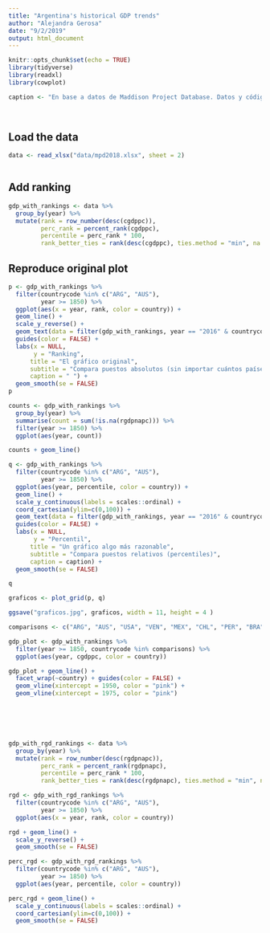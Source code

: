 ```yaml
---
title: "Argentina's historical GDP trends"
author: "Alejandra Gerosa"
date: "9/2/2019"
output: html_document
---
```


```r
knitr::opts_chunk$set(echo = TRUE)
library(tidyverse)
library(readxl)
library(cowplot)

caption <- "En base a datos de Maddison Project Database. Datos y código disponibles en github.com/alegerosa/maddison-project-data"
  
  
```

## Load the data



```r
data <- read_xlsx("data/mpd2018.xlsx", sheet = 2)



```

## Add ranking

```r
gdp_with_rankings <- data %>%
  group_by(year) %>%
  mutate(rank = row_number(desc(cgdppc)),
         perc_rank = percent_rank(cgdppc),
         percentile = perc_rank * 100,
         rank_better_ties = rank(desc(cgdppc), ties.method = "min", na.last = "keep"))
```

## Reproduce original plot

```r

p <- gdp_with_rankings %>%
  filter(countrycode %in% c("ARG", "AUS"),
         year >= 1850) %>% 
  ggplot(aes(x = year, rank, color = country)) +
  geom_line() +
  scale_y_reverse() +
  geom_text(data = filter(gdp_with_rankings, year == "2016" & countrycode %in% c("ARG", "AUS")), aes(label = country, colour = country, x = Inf, y = rank), hjust = 1) +
  guides(color = FALSE) +
  labs(x = NULL,
       y = "Ranking",
      title = "El gráfico original",
      subtitle = "Compara puestos absolutos (sin importar cuántos países haya cada año)",
      caption = " ") +
  geom_smooth(se = FALSE)
p

```


```r
counts <- gdp_with_rankings %>%
  group_by(year) %>% 
  summarise(count = sum(!is.na(rgdpnapc))) %>% 
  filter(year >= 1850) %>%
  ggplot(aes(year, count))

counts + geom_line()

```

```r
q <- gdp_with_rankings %>%
  filter(countrycode %in% c("ARG", "AUS"),
         year >= 1850) %>% 
  ggplot(aes(year, percentile, color = country)) +
  geom_line() +
  scale_y_continuous(labels = scales::ordinal) +
  coord_cartesian(ylim=c(0,100)) +
  geom_text(data = filter(gdp_with_rankings, year == "2016" & countrycode %in% c("ARG", "AUS")), aes(label = country, colour = country, x = Inf, y = percentile), hjust = 1) +
  guides(color = FALSE) +
  labs(x = NULL,
       y = "Percentil",
      title = "Un gráfico algo más razonable",
      subtitle = "Compara puestos relativos (percentiles)",
      caption = caption) +
  geom_smooth(se = FALSE)

q


```

```r
graficos <- plot_grid(p, q)

ggsave("graficos.jpg", graficos, width = 11, height = 4 )
```


```r
comparisons <- c("ARG", "AUS", "USA", "VEN", "MEX", "CHL", "PER", "BRA", "IRL", "ITA", "ESP", "PRY")

gdp_plot <- gdp_with_rankings %>%
  filter(year >= 1850, countrycode %in% comparisons) %>% 
  ggplot(aes(year, cgdppc, color = country))

gdp_plot + geom_line() +
  facet_wrap(~country) + guides(color = FALSE) +
  geom_vline(xintercept = 1950, color = "pink") +
  geom_vline(xintercept = 1975, color = "pink")




  

```

```r

gdp_with_rgd_rankings <- data %>%
  group_by(year) %>%
  mutate(rank = row_number(desc(rgdpnapc)),
         perc_rank = percent_rank(rgdpnapc),
         percentile = perc_rank * 100,
         rank_better_ties = rank(desc(rgdpnapc), ties.method = "min", na.last = "keep"))

rgd <- gdp_with_rgd_rankings %>%
  filter(countrycode %in% c("ARG", "AUS"),
         year >= 1850) %>% 
  ggplot(aes(x = year, rank, color = country)) 

rgd + geom_line() +
  scale_y_reverse() +
  geom_smooth(se = FALSE)

perc_rgd <- gdp_with_rgd_rankings %>%
  filter(countrycode %in% c("ARG", "AUS"),
         year >= 1850) %>% 
  ggplot(aes(year, percentile, color = country))

perc_rgd + geom_line() +
  scale_y_continuous(labels = scales::ordinal) +
  coord_cartesian(ylim=c(0,100)) +
  geom_smooth(se = FALSE)



```